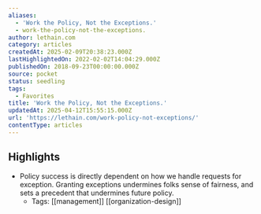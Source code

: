 ```yaml
---
aliases:
  - 'Work the Policy, Not the Exceptions.'
  - work-the-policy-not-the-exceptions.
author: lethain.com
category: articles
createdAt: 2025-02-09T20:38:23.000Z
lastHighlightedOn: 2022-02-02T14:04:29.000Z
publishedOn: 2018-09-23T00:00:00.000Z
source: pocket
status: seedling
tags:
  - Favorites
title: 'Work the Policy, Not the Exceptions.'
updatedAt: 2025-04-12T15:55:15.000Z
url: 'https://lethain.com/work-policy-not-exceptions/'
contentType: articles
---
```

## Highlights

- Policy success is directly dependent on how we handle requests for exception. Granting exceptions undermines folks sense of fairness, and sets a precedent that undermines future policy.
    - Tags: [[management]] [[organization-design]]
